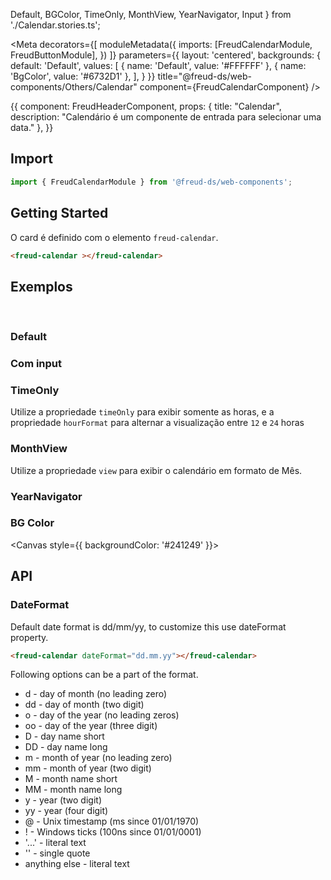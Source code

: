   Default,
  BGColor,
  TimeOnly,
  MonthView,
  YearNavigator,
  Input
} from './Calendar.stories.ts';

<Meta
  decorators={[
    moduleMetadata({
      imports: [FreudCalendarModule, FreudButtonModule],
    })
  ]}
  parameters={{
    layout: 'centered',
    backgrounds: {
      default: 'Default',
      values: [
        { name: 'Default', value: '#FFFFFF' },
        { name: 'BgColor', value: '#6732D1' },
      ],
    }
  }}
title="@freud-ds/web-components/Others/Calendar" component={FreudCalendarComponent} />

<Story name="Storyname-hidden">
  {{
    component: FreudHeaderComponent,
    props: {
      title: "Calendar",
      description: "Calendário é um componente de entrada para selecionar uma data."
    },
  }}
</Story>

## <a id="importing"></a>Import

```ts
import { FreudCalendarModule } from '@freud-ds/web-components';
```

## Getting Started
O card é definido com o elemento `freud-calendar`.
```html
<freud-calendar ></freud-calendar>
```

## <a id="exemplos"></a>Exemplos
<br />

### Default
<Canvas>
  <Story story={Default}/>
</Canvas>

### Com input
<Canvas>
  <Story story={Input}/>
</Canvas>

### TimeOnly
Utilize a propriedade `timeOnly` para exibir somente as horas, e a propriedade `hourFormat` para alternar a visualização
entre `12` e `24` horas
<Canvas>
  <Story story={TimeOnly}/>
</Canvas>

### MonthView
Utilize a propriedade `view` para exibir o calendário em formato de Mês.
<Canvas>
  <Story story={MonthView}/>
</Canvas>

### YearNavigator
<Canvas>
  <Story story={YearNavigator}/>
</Canvas>

### BG Color
<Canvas style={{ backgroundColor: '#241249' }}>
  <Story story={BGColor}/>
</Canvas>

## <a id="api"></a>API

### DateFormat
Default date format is dd/mm/yy, to customize this use dateFormat property.

```html
<freud-calendar dateFormat="dd.mm.yy"></freud-calendar>
```
Following options can be a part of the format.

- d - day of month (no leading zero)
- dd - day of month (two digit)
- o - day of the year (no leading zeros)
- oo - day of the year (three digit)
- D - day name short
- DD - day name long
- m - month of year (no leading zero)
- mm - month of year (two digit)
- M - month name short
- MM - month name long
- y - year (two digit)
- yy - year (four digit)
- @ - Unix timestamp (ms since 01/01/1970)
- ! - Windows ticks (100ns since 01/01/0001)
- '...' - literal text
- '' - single quote
- anything else - literal text


<ArgsTable of={FreudCalendarComponent} />
